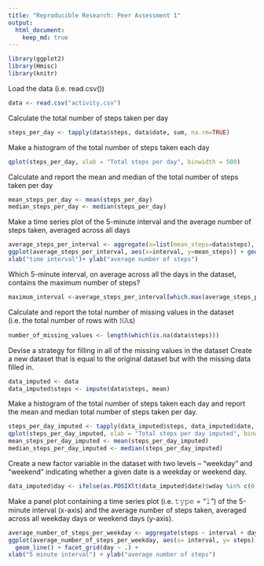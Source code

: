 ```yaml
---
title: "Reproducible Research: Peer Assessment 1"
output:
  html_document:
    keep_md: true
---
```


```r
library(ggplot2)
library(Hmisc)
library(knitr)
```

Load the data (i.e. read.csv())
```r
data <- read.csv("activity.csv")
```

Calculate the total number of steps taken per day
```r
steps_per_day <- tapply(data$steps, data$date, sum, na.rm=TRUE)
```

Make a histogram of the total number of steps taken each day
```r
qplot(steps_per_day, xlab = "Total steps per day", binwidth = 500)
```

Calculate and report the mean and median of the total number of steps taken per day
```r
mean_steps_per_day <- mean(steps_per_day)
median_steps_per_day <- median(steps_per_day)
```

Make a time series plot of the 5-minute interval and the average number of steps taken, averaged across all days
```r
average_steps_per_interval <- aggregate(x=list(mean_steps=data$steps), by=list(interval=data$interval), FUN=mean, na.rm=TRUE)
ggplot(average_steps_per_interval, aes(x=interval, y=mean_steps)) + geom_line() + 
xlab("time interval")+ ylab("average number of steps")
```

Which 5-minute interval, on average across all the days in the dataset, contains the maximum number of steps?
```r
maximum_interval <-average_steps_per_interval[which.max(average_steps_per_interval$mean_steps),]
```

Calculate and report the total number of missing values in the dataset (i.e. the total number of rows with 𝙽𝙰s)
```r
number_of_missing_values <- length(which(is.na(data$steps)))
```

Devise a strategy for filling in all of the missing values in the dataset
Create a new dataset that is equal to the original dataset but with the missing data filled in.
```r
data_imputed <- data
data_imputed$steps <- impute(data$steps, mean)
```

Make a histogram of the total number of steps taken each day and report the mean and median total number of steps taken per day. 
```r
steps_per_day_imputed <- tapply(data_imputed$steps, data_imputed$date, sum, na.rm=TRUE)
qplot(steps_per_day_imputed, xlab = "Total steps per day imputed", binwidth = 500)
mean_steps_per_day_imputed <- mean(steps_per_day_imputed)
median_steps_per_day_imputed <- median(steps_per_day_imputed)
```

Create a new factor variable in the dataset with two levels – “weekday” and “weekend” indicating whether a given date is a weekday or weekend day.
```r
data_imputed$day <- ifelse(as.POSIXlt(data_imputed$date)$wday %in% c(0,6), 'weekend', 'weekday')
```

Make a panel plot containing a time series plot (i.e. 𝚝𝚢𝚙𝚎 = "𝚕") of the 5-minute interval (x-axis) and the average number of steps taken, averaged across all weekday days or weekend days (y-axis). 
```r
average_number_of_steps_per_weekday <- aggregate(steps ~ interval + day, data=data_imputed, mean)
ggplot(average_number_of_steps_per_weekday, aes(x= interval, y= steps)) + 
  geom_line() + facet_grid(day ~ .) +
xlab("5 minute interval") + ylab("average number of steps")
```
